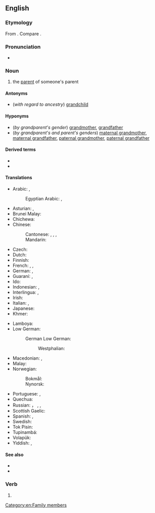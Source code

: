 {{also|grand-parent}}
==English==
{{wikipedia}}

===Etymology===
From {{pre|en|grand|parent}}. Compare {{cog|fr|grand-parent}}.

===Pronunciation===
* {{a|GA}} {{IPA|en|/ˈɡɹæn(d)pɛəɹənt/|/ˈɡɹæn(d)pæɹənt/}}

===Noun===
{{en-noun}}

# the [[parent]] of someone's parent

====Antonyms====
* (''with regard to ancestry'') [[grandchild]]

====Hyponyms====
* (''by grandparent's gender'') [[grandmother]], [[grandfather]]
* (''by grandparent's and parent's genders'') [[maternal grandmother]], [[maternal grandfather]], [[paternal grandmother]], [[paternal grandfather]]

====Derived terms====
* {{l|en|great grandparent}}
* {{l|en|great great grandparent}}

====Translations====
{{trans-top|parent of one's parent}}
* Arabic: {{t+|ar|جَدّ|m}} {{qualifier|grandfather}}, {{t+|ar|جَدَّة|f}} {{qualifier|grandmother}}
*: Egyptian Arabic: {{t|arz|جد|m|tr=ged|sc=Arab}}, {{t|arz|جدة|f|tr=geda|sc=Arab}}
* Asturian: {{t+|ast|güelu|m}}, {{t+|ast|güela|f}}
* Brunei Malay: {{t|kxd|nini}}
* Chichewa: {{t|ny|gogo}}
* Chinese:
*: Cantonese: {{t|yue|祖父母|tr=zou2 fu6 mou5|sc=Hani}}, {{t|yue|公公婆婆|tr=gung1 gung1 po4 po4-2|sc=Hani}} {{qualifier|maternal}}, {{t|yue|爺爺嫲嫲|sc=Hani}}, {{t|yue|爷爷嫲嫲|tr=je4 je4 maa4 maa4|sc=Hani}} {{qualifier|paternal}}
*: Mandarin: {{t+|cmn|祖父母|tr=zǔfùmǔ|sc=Hani}}
* Czech: {{t+|cs|prarodič}}
* Dutch: {{t+|nl|grootouder|m}}
* Finnish: {{t+|fi|isovanhempi}}
* French: {{t+|fr|grand-parent|m}}, {{t+|fr|aïeul|m}}, {{t+|fr|aïeule|f}}
* German: {{t+|de|Großeltern|p}} {{qualifier|plural only}}, {{t+|de|Großelternteil|m}}
* Guaraní: {{qualifier|grandfather}} {{t|gn|taita guasu}}, {{qualifier|grandmother}} {{t+|gn|jarýi}}
* Ido: {{t+|io|avo}}
* Indonesian: {{t+|id|kakek}} {{qualifier|grandfather}}, {{t+|id|nenek}} {{qualifier|grandmother}}
* Interlingua: {{qualifier|grandfather}} {{t|ia|granpatre}}, {{qualifier|grandmother}} {{t+|ia|granmatre}}
* Irish: {{t|ga|seantuismitheoir|m}}
* Italian: {{qualifier|grandfather}} {{t+|it|nonno}}, {{qualifier|grandmother}} {{t+|it|nonna}}
* Japanese: {{t|ja|祖父母|tr=そふぼ, sofubo|sc=Jpan}}
* Khmer: {{t|km|យាយតា|tr=yeay tar|sc=Khmr}}
{{trans-mid}}
* Lamboya: {{t|lmy|wede}}
* Low German:
*: German Low German: {{t+|nds-de|Grootöllern|p}} {{qualifier|plural only}}
*:: Westphalian: {{t|nds|Chrautellern|p}} {{qualifier|plural only}}
* Macedonian: {{t|mk|де́до|m}} {{qualifier|grandfather}}, {{t|mk|ба́ба|f}} {{qualifier|grandmother}}
* Malay: {{t|ms|datuk nenek}}
* Norwegian:
*: Bokmål: {{t+|nb|besteforelder|m}} {{qualifier|mostly used in pl}}
*: Nynorsk: {{t|nn|besteforelder|m}} {{qualifier|mostly used in pl}}
* Portuguese: {{qualifier|grandfather}} {{t+|pt|avô|m}}, {{qualifier|grandmother}} {{t+|pt|avó|f}}
* Quechua: {{t|qu|awki}}
* Russian: {{t+|ru|де́душка|m}}， {{t+|ru|дед|m}} {{qualifier|grandfather}}, {{t+|ru|ба́бушка|f}}, {{t+|ru|ба́ба|f}} {{qualifier|grandmother}}
* Scottish Gaelic: {{t|gd|seann-phàrant|m}}
* Spanish: {{t+|es|abuelo|m}}, {{t+|es|abuela|f}}
* Swedish: {{t|sv|far- och morföräldrar|c-p}}
* Tok Pisin: {{t|tpi|tumbuna}}
* Tupinambá: {{t|tpn|amỹîa}} {{qualifier|grandfather; t-, t-}}
* Volapük: {{t+|vo|lepal}}
* Yiddish: {{t|yi|זיידע־באָבע|p}}, {{t|yi|באָבע־זיידע|p}}
{{trans-bottom}}

====See also====
* {{l|en|mother}}
* {{l|en|father}}

===Verb===
{{en-verb}}

# {{synonym of|en|grandfather}}

[[Category:en:Family members]]